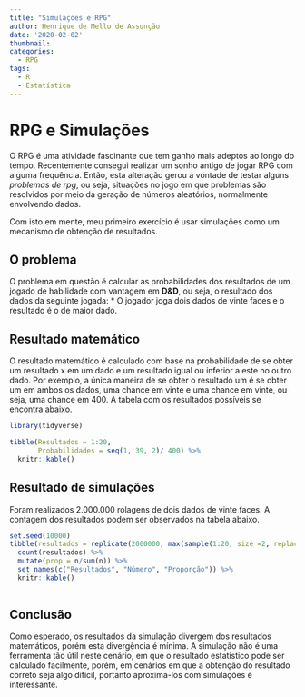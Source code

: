 ```yaml
---
title: "Simulações e RPG"
author: Henrique de Mello de Assunção
date: '2020-02-02'
thumbnail:
categories:
  - RPG
tags:
  - R
  - Estatística
---
```


# RPG e Simulações
O RPG é uma atividade fascinante que tem ganho mais adeptos ao longo do tempo. Recentemente consegui realizar um sonho antigo de jogar RPG com alguma frequência. Então, esta alteração gerou a vontade de testar alguns _problemas de rpg_, ou seja, situações no jogo em que problemas são resolvidos por meio da geração de números aleatórios, normalmente envolvendo dados.

Com isto em mente, meu primeiro exercício é usar simulações como um mecanismo de obtenção de resultados.

## O problema

O problema em questão é calcular as probabilidades dos resultados de um jogado de habilidade com vantagem em **D&D**, ou seja, o resultado dos dados da seguinte jogada:
* O jogador joga dois dados de vinte faces e o resultado é o de maior dado.

## Resultado matemático

O resultado matemático é calculado com base na probabilidade de se obter um resultado x em um dado e um resultado igual ou inferior a este no outro dado. Por exemplo, a única maneira de se obter o resultado um é se obter um em ambos os dados, uma chance em vinte e uma chance em vinte, ou seja, uma chance em 400. A tabela com os resultados possíveis se encontra abaixo.

```r
library(tidyverse)

tibble(Resultados = 1:20,
       Probabilidades = seq(1, 39, 2)/ 400) %>% 
  knitr::kable()
```

## Resultado de simulações

Foram realizados 2.000.000 rolagens de dois dados de vinte faces. A contagem dos resultados podem ser observados na tabela abaixo.

```r
set.seed(10000)
tibble(resultados = replicate(2000000, max(sample(1:20, size =2, replace = TRUE)))) %>% 
  count(resultados) %>% 
  mutate(prop = n/sum(n)) %>% 
  set_names(c("Resultados", "Número", "Proporção")) %>% 
  knitr::kable()
  
```

## Conclusão

Como esperado, os resultados da simulação divergem dos resultados matemáticos, porém esta divergência é mínima. A simulação não é uma ferramenta tão útil neste cenário, em que o resultado estatístico pode ser calculado facilmente, porém, em cenários em que a obtenção do resultado correto seja algo difícil, portanto aproxima-los com simulações é interessante.